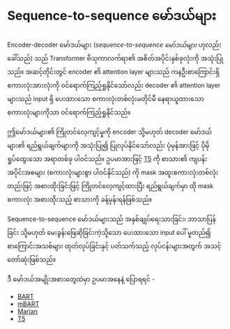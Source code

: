 # Sequence-to-sequence မော်ဒယ်များ

<CourseFloatingBanner
    chapter={1}
    classNames="absolute z-10 right-0 top-0"
/>

<Youtube id="0_4KEb08xrE" />

Encoder-decoder မော်ဒယ်များ (*sequence-to-sequence မော်ဒယ်များ* ဟုလည်းခေါ်သည်) သည် Transformer ဗိသုကာလက်ရာ၏ အစိတ်အပိုင်းနှစ်ခုလုံးကို အသုံးပြုသည်။ အဆင့်တိုင်းတွင် encoder ၏ attention layer များသည် ကနဦးစာကြောင်းရှိ စကားလုံးအားလုံးကို ဝင်ရောက်ကြည့်ရှုနိုင်သော်လည်း decoder ၏ attention layer များသည် input ရှိ ပေးထားသော စကားလုံးတစ်လုံးမတိုင်မီ နေရာယူထားသော စကားလုံးများကိုသာ ဝင်ရောက်ကြည့်ရှုနိုင်သည်။

ဤမော်ဒယ်များ၏ ကြိုတင်လေ့ကျင့်မှုကို encoder သို့မဟုတ် decoder မော်ဒယ်များ၏ ရည်ရွယ်ချက်များကို အသုံးပြု၍ ပြုလုပ်နိုင်သော်လည်း ပုံမှန်အားဖြင့် ပိုမိုရှုပ်ထွေးသော အရာတစ်ခု ပါဝင်သည်။ ဥပမာအားဖြင့် [T5](https://huggingface.co/t5-base) ကို စာသား၏ ကျပန်းအပိုင်းအစများ (စကားလုံးများစွာ ပါဝင်နိုင်သည်) ကို mask အထူးစကားလုံးတစ်လုံးတည်းဖြင့် အစားထိုးခြင်းဖြင့် ကြိုတင်လေ့ကျင့်ထားပြီး ရည်ရွယ်ချက်မှာ ထို mask စကားလုံး အစားထိုးသည့် စာသားကို ခန့်မှန်းရန်ဖြစ်သည်။

Sequence-to-sequence မော်ဒယ်များသည် အနှစ်ချုပ်ရေးသားခြင်း၊ ဘာသာပြန်ခြင်း သို့မဟုတ် မေးခွန်းဖြေဆိုခြင်းကဲ့သို့သော ပေးထားသော input ပေါ် မူတည်၍ စာကြောင်းအသစ်များ ထုတ်လုပ်ခြင်းနှင့် ပတ်သက်သည့် လုပ်ငန်းများအတွက် အသင့်တော်ဆုံးဖြစ်သည်။

ဒီ မော်ဒယ်အမျိုးအစားတွေထဲမှာ ဥပမာအနေနဲ့ ပြောရရင် -

- [BART](https://huggingface.co/transformers/model_doc/bart)
- [mBART](https://huggingface.co/transformers/model_doc/mbart)
- [Marian](https://huggingface.co/transformers/model_doc/marian)
- [T5](https://huggingface.co/transformers/model_doc/t5)
